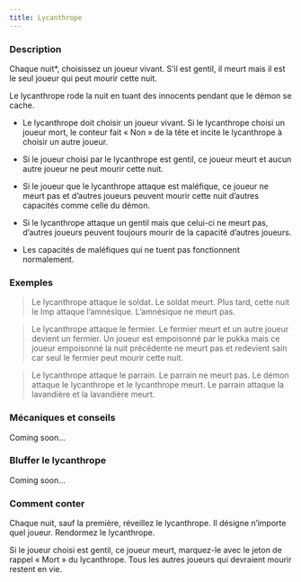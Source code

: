 ```yaml
---
title: Lycanthrope
---
```



<Role LYCANTHROPE header />

### Description

Chaque nuit*, choisissez un joueur vivant. S’il est gentil, il meurt mais il est le seul joueur qui peut mourir cette nuit.

Le lycanthrope rode la nuit en tuant des innocents pendant que le démon se cache.

-   Le lycanthrope doit choisir un joueur vivant. Si le lycanthrope choisi un joueur mort, le conteur fait « Non » de la tête et incite le lycanthrope à choisir un autre joueur. 

-   Si le joueur choisi par le lycanthrope est gentil, ce joueur meurt et aucun autre joueur ne peut mourir cette nuit.

-   Si le joueur que le lycanthrope attaque est maléfique, ce joueur ne meurt pas et d’autres joueurs peuvent mourir cette nuit d’autres capacités comme celle du démon.

-   Si le lycanthrope attaque un gentil mais que celui-ci ne meurt pas, d’autres joueurs peuvent toujours mourir de la capacité d’autres joueurs.

-   Les capacités de maléfiques qui ne tuent pas fonctionnent normalement.

### Exemples

> Le lycanthrope attaque le soldat. Le soldat meurt. Plus tard, cette nuit le Imp attaque l’amnésique. L’amnésique ne meurt pas.

> Le lycanthrope attaque le fermier. Le fermier meurt et un autre joueur devient un fermier. Un joueur est empoisonné par le pukka mais ce joueur empoisonné la nuit précédente ne meurt pas et redevient sain car seul le fermier peut mourir cette nuit.

> Le lycanthrope attaque le parrain. Le parrain ne meurt pas. Le démon attaque le lycanthrope et le lycanthrope meurt. Le parrain attaque la lavandière et la lavandière meurt.

### Mécaniques et conseils

Coming soon...

### Bluffer le lycanthrope

Coming soon...

### Comment conter

Chaque nuit, sauf la première, réveillez le lycanthrope. Il désigne n’importe quel joueur. Rendormez le lycanthrope.

Si le joueur choisi est gentil, ce joueur meurt, marquez-le avec le jeton de rappel « Mort » du lycanthrope. Tous les autres joueurs qui devraient mourir restent en vie.
